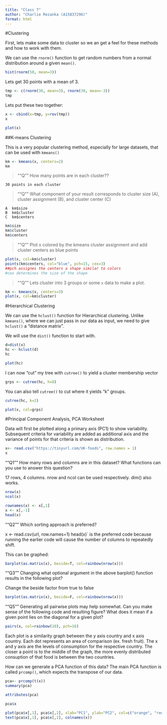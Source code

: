 ```yaml
---
title: "Class 7"
author: "Charlie Rezanka (A15837296)"
format: html
---
```


#Clustering 

First, lets make some data to cluster so we an get a feel for these methods and how to work with them.


We can use the `rnorm()` function to get random numbers from a normal distribution around a given `mean()`.

```r
hist(rnorm(50, mean=3))
```


Lets get 30 points with a mean of 3. 

```r
tmp <- c(rnorm(30, mean=3), rnorm(30, mean=-3))
tmp 

```

Lets put these two together:
```r
x <- cbind(x=tmp, y=rev(tmp))
x
```

```r
plot(x)
```

##K-means Clustering 

This is a very popular clustering method, especially for large datasets, that can be used with `kmeans()`

```r
km <- kmeans(x, centers=2)
km
```

>""Q"" How many points are in each cluster?? 

    30 points in each cluster
    

>""Q"" What component of your result corresponds to cluster size (A), cluster assignment (B), and cluster center (C)

    A  km$size
    B  km$cluster
    C  km$centers
    
```r
km$size
km$cluster
km$centers
```

>""Q"" Plot x colored by the kmeans cluster assignment and add cluster centers as blue points
    

```r
plot(x, col=km$cluster)
points(km$centers, col="blue", pch=15, cex=3)
##pch assignes the centers a shape similar to colors
#cex determines the size of the shape
```


>""Q"" Lets cluster into 3 groups or some `x` data to make a plot.


```r
km <- kmeans(x, centers=3)
plot(x, col=km$cluster)
```




#Hierarchical Clustering

We can use the `hclust()` function for Hierarchical clustering. 
Unlike `kmeans()`, where we can just pass in our data as input, we
need to give `hclust()` a "distance matrix". 

We will use the `dist()` function to start with. 

```r
d=dist(x)
hc <- hclust(d)
hc
```

```r
plot(hc)
```


I can now "cut" my tree with `cutree()` to yield a cluster membership vector

```r
grps <- cutree(hc, h=8)
```


You can also tell `cutree()` to cut where it yields "k" groups.

```r
cutree(hc, k=2)
```


```r
plot(x, col=grps)
```




#Principal Component Analysis, PCA Worksheet

Data will first be plotted along a primary axis (PC1) to show variability. Subsequent criteria for variability are added as additional axis and the variance of points for that criteria is shown as distribution.


```r
x<- read.csv("https://tinyurl.com/UK-foods", row.names = 1)
x

```


""Q1"" How many rows and columns are in this dataset? What functions can you use to answer this question? 

  17 rows, 4 columns. nrow and ncol can be used respectively. dim()   also works.

```r
nrow(x)
ncol(x)
```


```r
rownames(x) <- x[,1]
x <- x[,-1]
head(x)
```


""Q2"" Which sorting approach is preferred? 

x <- read.csv(url, row.names=1) head(x)` is the preferred code because running the earlier code will cause the number of columns to repeatedly shift. 


This can be graphed:
```r
barplot(as.matrix(x), beside=T, col=rainbow(nrow(x)))
```



""Q3"" Changing what optional argument in the above barplot() function results in the following plot?

Change the beside factor from true to false
```r
barplot(as.matrix(x), beside=F, col=rainbow(nrow(x)))
```






""Q5"" Generating all pairwise plots may help somewhat. Can you make sense of the following code and resulting figure? What does it mean if a given point lies on the diagonal for a given plot?

```r
pairs(x, col=rainbow(10), pch=16)
```

Each plot is a similarity graph between the y axis country and x axis country. Each dot represents an area of comparison (ex. fresh fruit). The x and y axis are the levels of consumption for the respective country. The closer a point is to the middle of the graph, the more evenly distributed consuption of that food is between the two countries.




How can we generate a PCA function of this data? The main PCA function is called `prcomp()`, which expects the transpose of our data.

```r
pca<- prcomp(t(x))
summary(pca)
```

```r
attributes(pca)
```

```r
pca$x
```


```r
plot(pca$x[,1], pca$x[,2], xlab="PC1", ylab="PC2", col=c("orange", "red", "blue", "darkgreen"), pch=16)
text(pca$x[,1], pca$x[,2], colnames(x))
```






